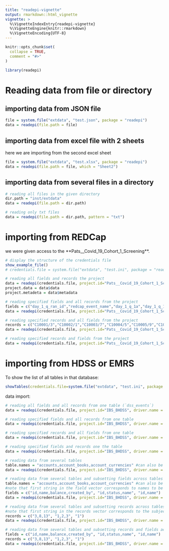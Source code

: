 ```yaml
---
title: "readepi-vignette"
output: rmarkdown::html_vignette
vignette: >
  %\VignetteIndexEntry{readepi-vignette}
  %\VignetteEngine{knitr::rmarkdown}
  %\VignetteEncoding{UTF-8}
---
```


```r
knitr::opts_chunk$set(
  collapse = TRUE,
  comment = "#>"
)
```

```r
library(readepi)
```

# Reading data from file or directory
## importing data from JSON file
```r
file = system.file("extdata", "test.json", package = "readepi")
data = readepi(file.path = file)
```

## importing data from excel file with 2 sheets
here we are importing from the second excel sheet
```r
file = system.file("extdata", "test.xlsx", package = "readepi")
data = readepi(file.path = file, which = "Sheet2")
```

## importing data from several files in a directory
```r
# reading all files in the given directory
dir.path = "inst/extdata"
data = readepi(file.path = dir.path)

# reading only txt files
data = readepi(file.path = dir.path, pattern = "txt")
```

# importing from REDCap
we were given access to the **Pats__Covid_19_Cohort_1_Screening**.    
```r
# display the structure of the credentials file
show_example_file()
# credentials.file = system.file("extdata", "test.ini", package = "readepi")

# reading all fields and records the project
data = readepi(credentials.file, project.id="Pats__Covid_19_Cohort_1_Screening")
project.data = data$data
project.metadeta = data$metadata

# reading specified fields and all records from the project
fields = c("day_1_q_ran_id","redcap_event_name","day_1_q_1a","day_1_q_1b","day_1_q_1c","day_1_q_1","day_1_q_2","day_1_q_3","day_1_q_4","day_1_q_5")
data = readepi(credentials.file, project.id="Pats__Covid_19_Cohort_1_Screening", fields = fields)

# reading specified records and all fields from the project
records = c("C10001/3","C10002/1","C10003/7","C10004/5","C10005/9","C10006/8","C10007/6","C10008/4","C10009/2","C10010/1")
data = readepi(credentials.file, project.id="Pats__Covid_19_Cohort_1_Screening", records =  records)

# reading specified records and fields from the project
data = readepi(credentials.file, project.id="Pats__Covid_19_Cohort_1_Screening", records =  records, fields = fields)
```

# importing from HDSS or EMRS
To show the list of all tables in that database:      
```r
showTables(credentials.file=system.file("extdata", "test.ini", package = "readepi"), project.id="IBS_BHDSS", driver.name="ODBC Driver 17 for SQL Server")
```

data import:      
```r
# reading all fields and all records from one table (`dss_events`)
data = readepi(credentials.file, project.id="IBS_BHDSS", driver.name = "ODBC Driver 17 for SQL Server", table.name = "dss_events")

# reading specified fields and all records from one table
data = readepi(credentials.file, project.id="IBS_BHDSS", driver.name = "ODBC Driver 17 for SQL Server", table.name = "dss_events", fields = fields)

# reading specified records and all fields from one table
data = readepi(credentials.file, project.id="IBS_BHDSS", driver.name = "ODBC Driver 17 for SQL Server", table.name = "dss_events", records = records)

# reading specified fields and records one the table
data = readepi(credentials.file, project.id="IBS_BHDSS", driver.name = "ODBC Driver 17 for SQL Server", table.name = "dss_events", records = records, fields = fields)

# reading data from several tables
table.names = "accounts,account_books,account_currencies" #can also be table.names = c("account"s,"account_books","account_currencies")
data = readepi(credentials.file, project.id="IBS_BHDSS", driver.name = "ODBC Driver 17 for SQL Server", table.name = table.names)

# reading data from several tables and subsetting fields across tables
table.names = "accounts,account_books,account_currencies" #can also be table.names = c("account"s,"account_books","account_currencies")
#note that first string in the field vector corresponds to names to be subset from the first table specified in the `table.name` argument  
fields = c("id,name,balance,created_by", "id,status,name", "id,name")
data = readepi(credentials.file, project.id="IBS_BHDSS", driver.name = "ODBC Driver 17 for SQL Server", table.name = table.names, fields = fields)

# reading data from several tables and subsetting records across tables 
#note that first string in the records vector corresponds to the subject ID to be subset from the first table specified in the `table.name` argument and so on... When the ID column is not the first column in a table, use the `id.position` 
records = c("3,8,13", "1,2,3", "1")
data = readepi(credentials.file, project.id="IBS_BHDSS", driver.name = "ODBC Driver 17 for SQL Server", table.name = table.names, records = records)

# reading data from several tables and subsetting records and fields across tables 
fields = c("id,name,balance,created_by", "id,status,name", "id,name")
records = c("3,8,13", "1,2,3", "1")
data = readepi(credentials.file, project.id="IBS_BHDSS", driver.name = "ODBC Driver 17 for SQL Server", table.name = table.names, records = records, fields = fields)
```
